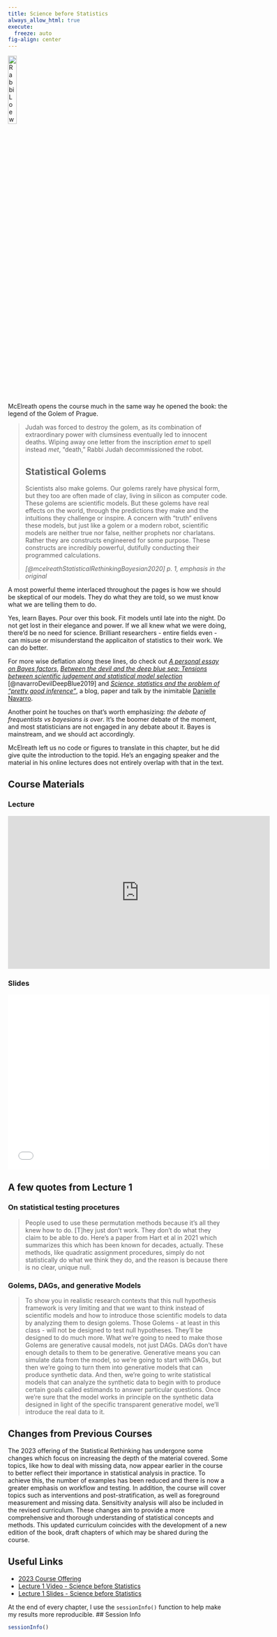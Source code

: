 ```yaml
---
title: Science before Statistics
always_allow_html: true
execute: 
  freeze: auto
fig-align: center
---
```


[![Rabbi Loew and Golem by Mikoláš Aleš, 1899](pictures/Golem_and_Loew.jpg){fig-alt="Rabbi Loew writing instructions on the forehead of a golem" fig-align="center" width="20%"}](https://en.wikipedia.org/wiki/Golem#/media/File:Golem_and_Loew.jpg)

McElreath opens the course much in the same way he opened the book: the legend of the Golem of Prague.

> Judah was forced to destroy the golem, as its combination of extraordinary power with clumsiness eventually led to innocent deaths. Wiping away one letter from the inscription *emet* to spell instead *met*, "death," Rabbi Judah decommissioned the robot.
>
> ## Statistical Golems {.unnumbered}
>
> Scientists also make golems. Our golems rarely have physical form, but they too are often made of clay, living in silicon as computer code. These golems are scientific models. But these golems have real effects on the world, through the predictions they make and the intuitions they challenge or inspire. A concern with "truth" enlivens these models, but just like a golem or a modern robot, scientific models are neither true nor false, neither prophets nor charlatans. Rather they are constructs engineered for some purpose. These constructs are incredibly powerful, dutifully conducting their programmed calculations.
>
> <cite>[@mcelreathStatisticalRethinkingBayesian2020] p. 1, emphasis in the original</cite>

A most powerful theme interlaced throughout the pages is how we should be skeptical of our models. They do what they are told, so we must know what we are telling them to do.

Yes, learn Bayes. Pour over this book. Fit models until late into the night. Do not get lost in their elegance and power. If we all knew what we were doing, there'd be no need for science. Brilliant researchers - entire fields even - can misuse or misunderstand the applicaiton of statistics to their work. We can do better.

For more wise deflation along these lines, do check out [*A personal essay on Bayes factors*](https://psyarxiv.com/nujy6), [*Between the devil and the deep blue sea: Tensions between scientific judgement and statistical model selection*](https://doi.org/10.1007/s42113-018-0019-z) [@navarroDevilDeepBlue2019] and [*Science, statistics and the problem of "pretty good inference"*](https://youtu.be/tNkmsAOn7aU), a blog, paper and talk by the inimitable [Danielle Navarro](https://djnavarro.net/).

Another point he touches on that's worth emphasizing: *the debate of frequentists vs bayesians is over*. It's the boomer debate of the moment, and most statisticians are not engaged in any debate about it. Bayes is mainstream, and we should act accordingly.

McElreath left us no code or figures to translate in this chapter, but he did give quite the introduction to the topid. He's an engaging speaker and the material in his online lectures does not entirely overlap with that in the text.

## Course Materials

### Lecture

<center>

<iframe width="600" height="350" src="https://www.youtube.com/embed/FdnMWdICdRs" title="YouTube video player" frameborder="0" allow="accelerometer; autoplay; clipboard-write; encrypted-media; gyroscope; picture-in-picture; web-share" allowfullscreen>

</iframe>

</center>

### Slides

![](static/01_Lecture-Slides_Science-Before-Statistics.pdf){width="600" height="400" fig-align="center"}

## A few quotes from Lecture 1

### On statistical testing procetures

> People used to use these permutation methods because it's all they knew how to do. \[T\]hey just don't work. They don't do what they claim to be able to do. Here's a paper from Hart et al in 2021 which summarizes this which has been known for decades, actually. These methods, like quadratic assignment procedures, simply do not statistically do what we think they do, and the reason is because there is no clear, unique null.

### Golems, DAGs, and generative Models

> To show you in realistic research contexts that this null hypothesis framework is very limiting and that we want to think instead of scientific models and how to introduce those scientific models to data by analyzing them to design golems. Those Golems - at least in this class - will not be designed to test null hypotheses. They'll be designed to do much more. What we're going to need to make those Golems are generative causal models, not just DAGs. DAGs don't have enough details to them to be generative. Generative means you can simulate data from the model, so we're going to start with DAGs, but then we're going to turn them into generative models that can produce synthetic data. And then, we're going to write statistical models that can analyze the synthetic data to begin with to produce certain goals called estimands to answer particular questions. Once we're sure that the model works in principle on the synthetic data designed in light of the specific transparent generative model, we'll introduce the real data to it.

## Changes from Previous Courses

The 2023 offering of the Statistical Rethinking has undergone some changes which focus on increasing the depth of the material covered. Some topics, like how to deal with missing data, now appear earlier in the course to better reflect their importance in statistical analysis in practice. To achieve this, the number of examples has been reduced and there is now a greater emphasis on workflow and testing. In addition, the course will cover topics such as interventions and post-stratification, as well as foreground measurement and missing data. Sensitivity analysis will also be included in the revised curriculum. These changes aim to provide a more comprehensive and thorough understanding of statistical concepts and methods. This updated curriculum coincides with the development of a new edition of the book, draft chapters of which may be shared during the course.

## Useful Links

-   [2023 Course Offering](https://github.com/rmcelreath/stat_rethinking_2023)
-   [Lecture 1 Video - Science before Statistics](https://www.youtube.com/watch?v=FdnMWdICdRs&list=PLDcUM9US4XdPz-KxHM4XHt7uUVGWWVSus&index=1)
-   [Lecture 1 Slides - Science before Statistics](https://speakerdeck.com/rmcelreath/statistical-rethinking-2023-lecture-01)

::: {.callout-note collapse="true"}
At the end of every chapter, I use the `sessionInfo()` function to help make my results more reproducible. \## Session Info

```r
sessionInfo()
```
:::

